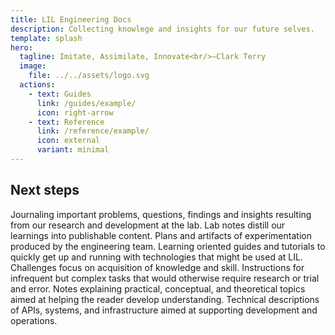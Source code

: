 ```yaml
---
title: LIL Engineering Docs
description: Collecting knowlege and insights for our future selves.
template: splash
hero:
  tagline: Imitate, Assimilate, Innovate<br/>—Clark Terry
  image:
    file: ../../assets/logo.svg
  actions:
    - text: Guides
      link: /guides/example/
      icon: right-arrow
    - text: Reference
      link: /reference/example/
      icon: external
      variant: minimal
---
```



## Next steps

<CardGrid stagger>
	<Card title="Lab Notes" icon="pencil">
		Journaling important problems, questions, findings and insights resulting from our research and development at the lab. Lab notes distill our learnings into publishable content.
	</Card>
	<Card title="Experiments" icon="pencil">
		Plans and artifacts of experimentation produced by the engineering team.
	</Card>
	<Card title="Challenges" icon="pencil">
		Learning oriented guides and tutorials to quickly get up and running with technologies that might be used at LIL. Challenges focus on acquisition of knowledge and skill.
	</Card>
	<Card title="How-Tos" icon="add-document">
		Instructions for infrequent but complex tasks that would otherwise require research or trial and error.
	</Card>
	<Card title="Explanations" icon="setting">
		Notes explaining practical, conceptual, and theoretical topics aimed at helping the reader develop understanding. 
	</Card>
	<Card title="Reference" icon="open-book">
		Technical descriptions of APIs, systems, and infrastructure aimed at supporting development and operations.
	</Card>
</CardGrid>
